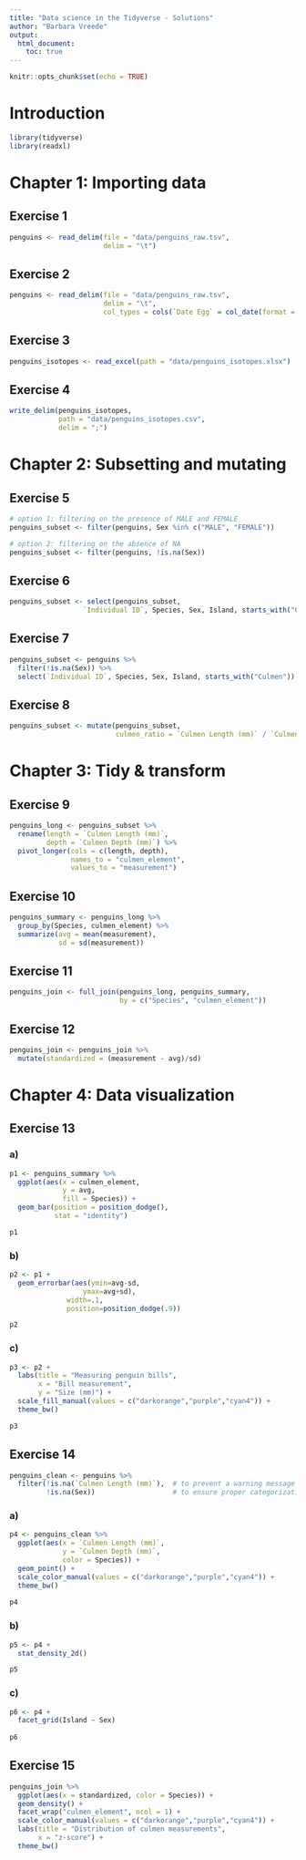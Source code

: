 ```yaml
---
title: "Data science in the Tidyverse - Solutions"
author: "Barbara Vreede"
output:
  html_document:
    toc: true
---
```

```r
knitr::opts_chunk$set(echo = TRUE)
```

# Introduction

```r
library(tidyverse)
library(readxl)
```


# Chapter 1: Importing data

## Exercise 1
```r
penguins <- read_delim(file = "data/penguins_raw.tsv",
                       delim = "\t")
```


## Exercise 2
```r
penguins <- read_delim(file = "data/penguins_raw.tsv",
                       delim = "\t",
                       col_types = cols(`Date Egg` = col_date(format = "%d/%m/%Y")))
```

## Exercise 3
```r
penguins_isotopes <- read_excel(path = "data/penguins_isotopes.xlsx")
```

## Exercise 4
```r
write_delim(penguins_isotopes,
            path = "data/penguins_isotopes.csv",
            delim = ";")
```


# Chapter 2: Subsetting and mutating

## Exercise 5
```r
# option 1: filtering on the presence of MALE and FEMALE
penguins_subset <- filter(penguins, Sex %in% c("MALE", "FEMALE"))

# option 2: filtering on the absence of NA
penguins_subset <- filter(penguins, !is.na(Sex))
```

## Exercise 6
```r
penguins_subset <- select(penguins_subset, 
                  `Individual ID`, Species, Sex, Island, starts_with("Culmen"))
```

## Exercise 7
```r
penguins_subset <- penguins %>%
  filter(!is.na(Sex)) %>%
  select(`Individual ID`, Species, Sex, Island, starts_with("Culmen"))
```


## Exercise 8
```r
penguins_subset <- mutate(penguins_subset,
                          culmen_ratio = `Culmen Length (mm)` / `Culmen Depth (mm)`)
```


# Chapter 3: Tidy & transform

## Exercise 9
```r
penguins_long <- penguins_subset %>%
  rename(length = `Culmen Length (mm)`,
         depth = `Culmen Depth (mm)`) %>%
  pivot_longer(cols = c(length, depth),
               names_to = "culmen_element",
               values_to = "measurement")
```

## Exercise 10
```r
penguins_summary <- penguins_long %>%
  group_by(Species, culmen_element) %>%
  summarize(avg = mean(measurement),
            sd = sd(measurement))
```


## Exercise 11
```r
penguins_join <- full_join(penguins_long, penguins_summary,
                           by = c("Species", "culmen_element"))
```

## Exercise 12
```r
penguins_join <- penguins_join %>%
  mutate(standardized = (measurement - avg)/sd)
```


# Chapter 4: Data visualization

## Exercise 13

### a)
```r
p1 <- penguins_summary %>%
  ggplot(aes(x = culmen_element,
             y = avg,
             fill = Species)) +
  geom_bar(position = position_dodge(),
           stat = "identity")

p1
```

### b)
```r
p2 <- p1 +
  geom_errorbar(aes(ymin=avg-sd,
                  ymax=avg+sd),
              width=.1,
              position=position_dodge(.9))

p2
```

### c)
```r
p3 <- p2 +
  labs(title = "Measuring penguin bills",
       x = "Bill measurement",
       y = "Size (mm)") +
  scale_fill_manual(values = c("darkorange","purple","cyan4")) +
  theme_bw()

p3
```


## Exercise 14

```r
penguins_clean <- penguins %>%
  filter(!is.na(`Culmen Length (mm)`),  # to prevent a warning message when plotting NAs
         !is.na(Sex))                   # to ensure proper categorization into facets
```


### a)
```r
p4 <- penguins_clean %>%
  ggplot(aes(x = `Culmen Length (mm)`,
             y = `Culmen Depth (mm)`,
             color = Species)) +
  geom_point() +
  scale_color_manual(values = c("darkorange","purple","cyan4")) +
  theme_bw()
  
p4
```

### b)
```r

p5 <- p4 +
  stat_density_2d()

p5

```



### c)
```r

p6 <- p4 +
  facet_grid(Island ~ Sex)
  
p6

```


## Exercise 15
```r

penguins_join %>%
  ggplot(aes(x = standardized, color = Species)) +
  geom_density() +
  facet_wrap("culmen_element", ncol = 1) +
  scale_color_manual(values = c("darkorange","purple","cyan4")) +
  labs(title = "Distribution of culmen measurements",
       x = "z-score") +
  theme_bw()

```
